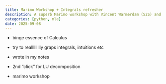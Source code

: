 ```yaml
---
title: Marimo Workshop + Integrals refresher
description: A superb Marimo workshop with Vincent Warmerdam (S2S) and binge watching Essence Of Calculus (3b1b)
categories: [python, mle]
date: 2025-09-08
---
```


- binge essence of Calculus
- try to reallllllllly graps integrals, intuitions etc
- wrote in my notes
- 2nd "click" for LU decomposition

- marimo workshop
